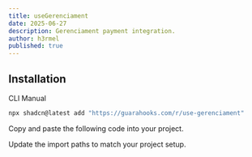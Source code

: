 ```yaml
---
title: useGerenciament
date: 2025-06-27
description: Gerenciament payment integration.
author: h3rmel
published: true
---
```


<HookPreview name="use-gerenciament-demo" />

## Installation

<Tabs defaultValue="cli">

<TabsList>
  <TabsTrigger value="cli">CLI</TabsTrigger>
  <TabsTrigger value="manual">Manual</TabsTrigger>
</TabsList>
<TabsContent value="cli">

```bash
npx shadcn@latest add "https://guarahooks.com/r/use-gerenciament"
```

</TabsContent>
<TabsContent value="manual">

<Steps>

<Step>Copy and paste the following code into your project.</Step>

<HookSource name="use-gerenciament" />

<Step>Update the import paths to match your project setup.</Step>

</Steps>

</TabsContent>

</Tabs>
